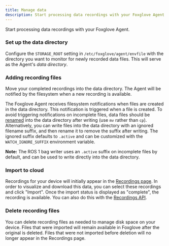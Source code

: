 ```yaml
---
title: Manage data
description: Start processing data recordings with your Foxglove Agent.
---
```



<AccountRequiredHeader badgeText="Requires Enterprise plan" />

Start processing data recordings with your Foxglove Agent.

### Set up the data directory

Configure the `STORAGE_ROOT` setting in `/etc/foxglove/agent/envfile` with the directory you want to monitor for newly recorded data files. This will serve as the Agent's _data directory_.

### Adding recording files

Move your completed recordings into the data directory. The Agent will be notified by the filesystem when a new recording is available.

The Foxglove Agent receives filesystem notifications when files are created in the data directory. This notification is triggered when a file is created. To avoid triggering notifications on incomplete files, data files should be [renamed](https://man7.org/linux/man-pages/man1/rename.1.html) into the data directory after writing (use `mv` rather than `cp`). Alternatively, you can write files into the data directory with an ignored filename suffix, and then rename it to remove the suffix after writing. The ignored suffix defaults to `.active` and can be customized with the `WATCH_IGNORE_SUFFIX` environment variable.

**Note:** The ROS 1 bag writer uses an `.active` suffix on incomplete files by default, and can be used to write directly into the data directory.

### Import to cloud

Recordings for your device will initially appear in the [Recordings page](https://console.foxglove.dev/recordings). In order to visualize and download this data, you can select these recordings and click "Import". Once the import status is displayed as "complete", the recording is available. You can also do this with the [Recordings API](https://docs.foxglove.dev/api/#tag/Recordings/paths/~1recordings~1%7Bid%7D~1import/post).

### Delete recording files

You can delete recording files as needed to manage disk space on your device. Files that were imported will remain available in Foxglove after the original is deleted. Files that were not imported before deletion will no longer appear in the Recordings page.
